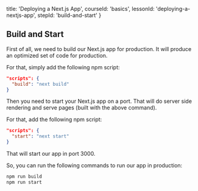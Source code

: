 
  title: 'Deploying a Next.js App',
  courseId: 'basics',
  lessonId: 'deploying-a-nextjs-app',
  stepId: 'build-and-start'
}

## Build and Start

First of all, we need to build our Next.js app for production. It will produce an optimized set of code for production.

For that, simply add the following npm script:

```json
"scripts": {
  "build": "next build"
}
```

Then you need to start your Next.js app on a port. That will do server side rendering and serve pages (built with the above command).

For that, add the following npm script:

```json
"scripts": {
  "start": "next start"
}
```

That will start our app in port 3000.

So, you can run the following commands to run our app in production:

```bash
npm run build
npm run start
```

